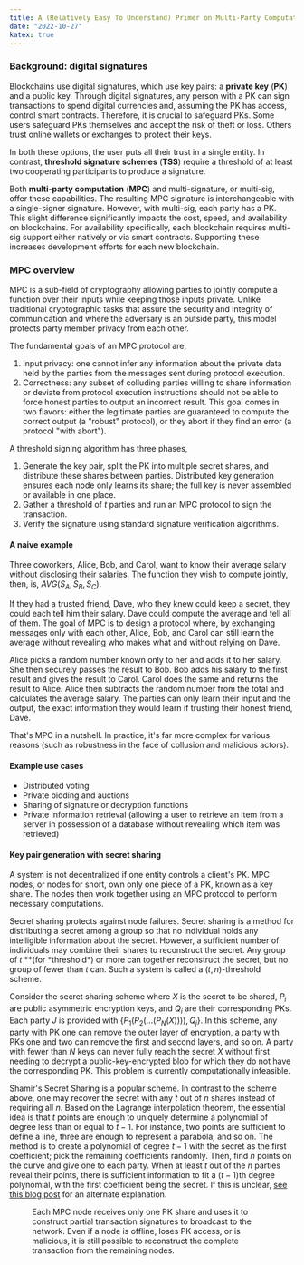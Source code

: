 ```yaml
---
title: A (Relatively Easy To Understand) Primer on Multi-Party Computation
date: "2022-10-27"
katex: true
---
```


### Background: digital signatures

Blockchains use digital signatures, which use key pairs: a **private key** (**PK**) and a public key. Through digital signatures, any person with a PK can sign transactions to spend digital currencies and, assuming the PK has access, control smart contracts. Therefore, it is crucial to safeguard PKs. Some users safeguard PKs themselves and accept the risk of theft or loss. Others trust online wallets or exchanges to protect their keys.

In both these options, the user puts all their trust in a single entity. In contrast, **threshold signature schemes** (**TSS**) require a threshold of at least two cooperating participants to produce a signature.

Both **multi-party computation** (**MPC**) and multi-signature, or multi-sig, offer these capabilities. The resulting MPC signature is interchangeable with a single-signer signature. However, with multi-sig, each party has a PK. This slight difference significantly impacts the cost, speed, and availability on blockchains. For availability specifically, each blockchain requires multi-sig support either natively or via smart contracts. Supporting these increases development efforts for each new blockchain.

### MPC overview

MPC is a sub-field of cryptography allowing parties to jointly compute a function over their inputs while keeping those inputs private. Unlike traditional cryptographic tasks that assure the security and integrity of communication and where the adversary is an outside party, this model protects party member privacy from each other.

The fundamental goals of an MPC protocol are,

1. Input privacy: one cannot infer any information about the private data held by the parties from the messages sent during protocol execution.
1. Correctness: any subset of colluding parties willing to share information or deviate from protocol execution instructions should not be able to force honest parties to output an incorrect result. This goal comes in two flavors: either the legitimate parties are guaranteed to compute the correct output (a "robust" protocol), or they abort if they find an error (a protocol "with abort").

A threshold signing algorithm has three phases,

1. Generate the key pair, split the PK into multiple secret shares, and distribute these shares between parties. Distributed key generation ensures each node only learns its share; the full key is never assembled or available in one place.
1. Gather a threshold of $t$ parties and run an MPC protocol to sign the transaction.
1. Verify the signature using standard signature verification algorithms.

#### A naive example

Three coworkers, Alice, Bob, and Carol, want to know their average salary without disclosing their salaries. The function they wish to compute jointly, then, is, $AVG(S_A, S_B, S_C)$.

If they had a trusted friend, Dave, who they knew could keep a secret, they could each tell him their salary. Dave could compute the average and tell all of them. The goal of MPC is to design a protocol where, by exchanging messages only with each other, Alice, Bob, and Carol can still learn the average without revealing who makes what and without relying on Dave.

Alice picks a random number known only to her and adds it to her salary. She then securely passes the result to Bob. Bob adds his salary to the first result and gives the result to Carol. Carol does the same and returns the result to Alice. Alice then subtracts the random number from the total and calculates the average salary. The parties can only learn their input and the output, the exact information they would learn if trusting their honest friend, Dave.

That's MPC in a nutshell. In practice, it's far more complex for various reasons (such as robustness in the face of collusion and malicious actors).

#### Example use cases

- Distributed voting
- Private bidding and auctions
- Sharing of signature or decryption functions
- Private information retrieval (allowing a user to retrieve an item from a server in possession of a database without revealing which item was retrieved)

#### Key pair generation with secret sharing

A system is not decentralized if one entity controls a client's PK. MPC nodes, or nodes for short, own only one piece of a PK, known as a key share. The nodes then work together using an MPC protocol to perform necessary computations.

Secret sharing protects against node failures. Secret sharing is a method for distributing a secret among a group so that no individual holds any intelligible information about the secret. However, a sufficient number of individuals may combine their shares to reconstruct the secret. Any group of $t$ \**(for *threshold\*) or more can together reconstruct the secret, but no group of fewer than $t$ can. Such a system is called a $(t, n)$-threshold scheme.

Consider the secret sharing scheme where $X$ is the secret to be shared, $P_i$ are public asymmetric encryption keys, and $Q_i$ are their corresponding PKs. Each party $J$ is provided with $\{P_1 (P_2 (...(P_N (X )))), Q_j\}$. In this scheme, any party with PK one can remove the outer layer of encryption, a party with PKs one and two can remove the first and second layers, and so on. A party with fewer than $N$ keys can never fully reach the secret $X$ without first needing to decrypt a public-key-encrypted blob for which they do not have the corresponding PK. This problem is currently computationally infeasible.

Shamir's Secret Sharing is a popular scheme. In contrast to the scheme above, one may recover the secret with any $t$ out of $n$ shares instead of requiring all $n$. Based on the Lagrange interpolation theorem, the essential idea is that $t$ points are enough to uniquely determine a polynomial of degree less than or equal to $t - 1$. For instance, two points are sufficient to define a line, three are enough to represent a parabola, and so on. The method is to create a polynomial of degree $t - 1$ with the secret as the first coefficient; pick the remaining coefficients randomly. Then, find $n$ points on the curve and give one to each party. When at least $t$ out of the $n$ parties reveal their points, there is sufficient information to fit a $(t-1)$th degree polynomial, with the first coefficient being the secret. If this is unclear, [see this blog post](https://medium.com/wanchain-foundation/secure-multiparty-computation-and-shamirs-secret-sharing-on-wanchain-e502012b80ef) for an alternate explanation.

<Figure
  caption="It’s possible to draw an infinite number of polynomials of degree two through two points. Three points are required to determine it uniquely."
  id="polynomials"
/>

Each MPC node receives only one PK share and uses it to construct partial transaction signatures to broadcast to the network. Even if a node is offline, loses PK access, or is malicious, it is still possible to reconstruct the complete transaction from the remaining nodes.
